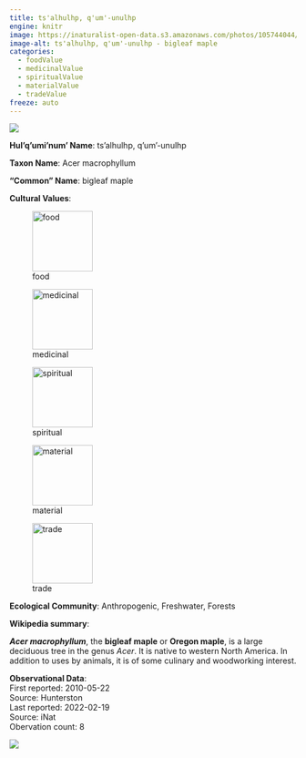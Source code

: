 ```yaml
---
title: ts'alhulhp, q'um'-unulhp
engine: knitr
image: https://inaturalist-open-data.s3.amazonaws.com/photos/105744044/medium.jpeg
image-alt: ts'alhulhp, q'um'-unulhp - bigleaf maple
categories:
  - foodValue
  - medicinalValue
  - spiritualValue
  - materialValue
  - tradeValue
freeze: auto
---
```

![](https://inaturalist-open-data.s3.amazonaws.com/photos/105744044/medium.jpeg){fig-alt="ts'alhulhp, q'um'-unulhp - bigleaf maple"}

**Hul'q'umi'num' Name**: ts'alhulhp, q'um'-unulhp



**Taxon Name**: Acer macrophyllum

**"Common" Name**: bigleaf maple

**Cultural Values**:  

::: {layout-nrow=1 style="width:60%"}
![food](/files/food.svg){width=106px}

![medicinal](/files/medicinal.svg){width=106px}

![spiritual](/files/spiritual.svg){width=106px}

![material](/files/material.svg){width=106px}

![trade](/files/trade.svg){width=106px}
:::

**Ecological Community**: Anthropogenic, Freshwater, Forests

**Wikipedia summary**:  
<p class="mw-empty-elt">
</p>

<p><i><b>Acer macrophyllum</b></i>, the <b>bigleaf maple</b> or <b>Oregon maple</b>, is a large deciduous tree in the genus <i>Acer</i>. It is native to western North America. In addition to uses by animals, it is of some culinary and woodworking interest.


**Observational Data**:   
First reported: 2010-05-22  
Source: Hunterston  
Last reported: 2022-02-19  
Source: iNat  
Obervation count: 8

![](community_dist.png)
